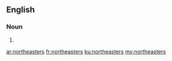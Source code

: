 ==English==

===Noun===
{{head|en|plural}}

# {{plural of|northeaster|lang=en}}

[[ar:northeasters]]
[[fr:northeasters]]
[[ku:northeasters]]
[[my:northeasters]]